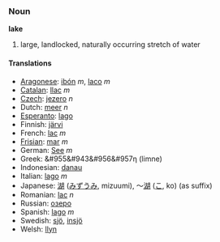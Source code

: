 === Noun ===

'''lake'''

# large, landlocked, naturally occurring stretch of water

==== Translations ====
*[[Aragonese]]: [[ibón]] ''m'', [[laco]] ''m''
*[[Catalan]]: [[llac]] ''m''
*[[Czech]]: [[jezero]] ''n''
*Dutch: [[meer]] ''n''
*[[Esperanto]]: [[lago]]
*Finnish: [[järvi]]
*French: [[lac]] ''m''
*[[Frisian]]: [[mar]] ''m''
*German: [[See]] ''m''
*Greek: &#955&#943&#956&#957&#951; (limne)
*Indonesian: [[danau]]
*Italian: [[lago]] ''m''
*Japanese: [[湖]] ([[みずうみ]], mizuumi), ～[[湖]] ([[こ]], ko) (as suffix)
*Romanian: [[lac]] ''n''
*Russian: [[озеро]]
*Spanish: [[lago]] ''m''
*Swedish: [[sjö]], [[insjö]]
*Welsh: [[llyn]]